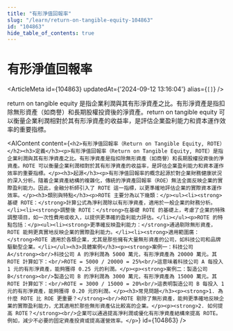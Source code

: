 ```yaml
---
title: "有形淨值回報率"
slug: "/learn/return-on-tangible-equity-104863"
id: "104863"
hide_table_of_contents: true
---
```



# 有形淨值回報率

<ArticleMeta id={104863} updatedAt={'2024-09-12 13:16:04'} alias={`[]`} />
<div className='border-solid border-b border-t-0 my-4 border-[var(--ifm-color-gray-300)]' />

return on tangible equity 是指企業利潤與其有形淨資產之比。有形淨資產是指扣除無形資產（如商譽）和長期股權投資後的淨資產。return on tangible equity 可以衡量企業利潤相對於其有形淨資產的收益率，是評估企業盈利能力和資本運作效率的重要指標。

<AIContent content={`<h2>有形淨值回報率（Return on Tangible Equity, ROTE）</h2><h3>定義</h3><p>有形淨值回報率（Return on Tangible Equity, ROTE）是指企業利潤與其有形淨資產之比。有形淨資產是指扣除無形資產（如商譽）和長期股權投資後的淨資產。ROTE 可以衡量企業利潤相對於其有形淨資產的收益率，是評估企業盈利能力和資本運作效率的重要指標。</p><h3>起源</h3><p>有形淨值回報率的概念起源於對企業財務健康狀況的深入分析。隨着企業資產結構的複雜化，傳統的淨資產回報率（ROE）無法全面反映企業的實際盈利能力。因此，金融分析師引入了 ROTE 這一指標，以更準確地評估企業的實際資本運作效率。</p><h3>類別與特點</h3><p>ROTE 主要分為以下幾類：</p><ul><li><strong>基礎 ROTE：</strong>計算公式為淨利潤除以有形淨資產，適用於一般企業的財務分析。</li><li><strong>調整後 ROTE：</strong>在基礎 ROTE 的基礎上，考慮了企業的特殊調整項目，如一次性費用或收入，以提供更準確的盈利能力評估。</li></ul><p>ROTE 的特點包括：</p><ul><li><strong>更準確反映盈利能力：</strong>通過剔除無形資產，ROTE 能夠更真實地反映企業的實際盈利能力。</li><li><strong>適用範圍廣：</strong>ROTE 適用於各類企業，尤其是那些擁有大量無形資產的公司，如科技公司和品牌驅動型企業。</li></ul><h3>具體案例</h3><p><strong>案例一：科技公司 A</strong><br/>科技公司 A 的淨利潤為 5000 萬元，有形淨資產為 20000 萬元。其 ROTE 計算如下：<br/>ROTE = 5000 / 20000 = 25%<br/>這意味着科技公司 A 每投入 1 元的有形淨資產，能夠獲得 0.25 元的利潤。</p><p><strong>案例二：製造公司 B</strong><br/>製造公司 B 的淨利潤為 3000 萬元，有形淨資產為 15000 萬元。其 ROTE 計算如下：<br/>ROTE = 3000 / 15000 = 20%<br/>這表明製造公司 B 每投入 1 元的有形淨資產，能夠獲得 0.20 元的利潤。</p><h3>常見問題</h3><p><strong>1. 為什麼 ROTE 比 ROE 更重要？</strong><br/>ROTE 剔除了無形資產，能夠更準確地反映企業的實際盈利能力，尤其適用於那些無形資產佔比較高的企業。</p><p><strong>2. 如何提高 ROTE？</strong><br/>企業可以通過提高淨利潤或優化有形淨資產結構來提高 ROTE。例如，減少不必要的固定資產投資或提高運營效率。</p>`} id={104863} />
